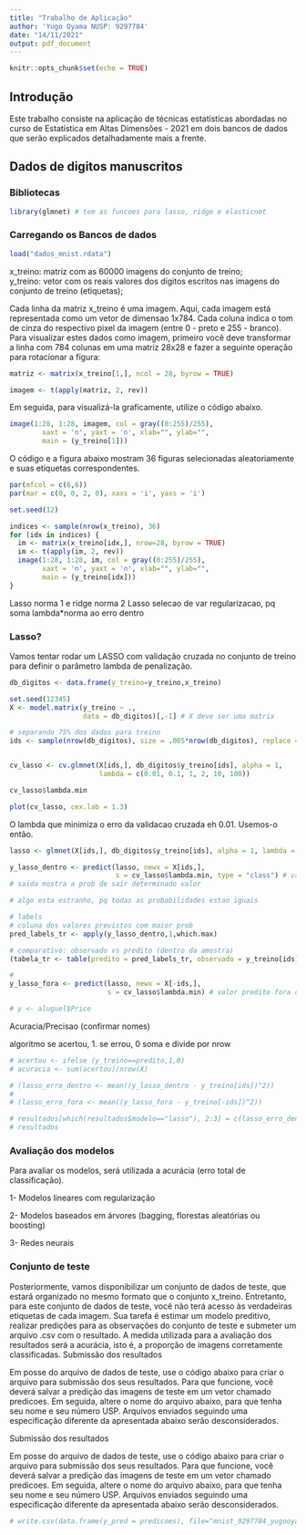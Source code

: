 ```yaml
---
title: "Trabalho de Aplicação"
author: 'Yugo Oyama NUSP: 9297784'
date: "14/11/2021"
output: pdf_document
---
```


```r
knitr::opts_chunk$set(echo = TRUE)
```

## Introdução

Este trabalho consiste na aplicação de técnicas estatísticas abordadas no curso de Estatística em Altas Dimensões - 2021 em dois bancos de dados que serão explicados detalhadamente mais a frente.

## Dados de digitos manuscritos

### Bibliotecas 
```r
library(glmnet) # tem as funcoes para lasso, ridge e elasticnet
```


### Carregando os Bancos de dados

```r
load("dados_mnist.rdata")
```


x_treino: matriz com as 60000 imagens do conjunto de treino;  
y_treino: vetor com os reais valores dos dígitos escritos nas imagens do conjunto de treino (etiquetas);  

Cada linha da matriz x_treino é uma imagem. Aqui, cada imagem está representada como um vetor de dimensao 1x784. Cada coluna indica o tom de cinza do respectivo pixel da imagem (entre 0 - preto e 255 - branco). Para visualizar estes dados como imagem, primeiro você deve transformar a linha com 784 colunas em uma matriz 28x28 e fazer a seguinte operação para rotacionar a figura:

```r
matriz <- matrix(x_treino[1,], ncol = 28, byrow = TRUE)

imagem <- t(apply(matriz, 2, rev))
```

Em seguida, para visualizá-la graficamente, utilize o código abaixo.

```r
image(1:28, 1:28, imagem, col = gray((0:255)/255), 
        xaxt = 'n', yaxt = 'n', xlab="", ylab="", 
        main = (y_treino[1]))
```

O código e a figura abaixo mostram 36 figuras selecionadas aleatoriamente e suas etiquetas correspondentes.

```r
par(mfcol = c(6,6))
par(mar = c(0, 0, 2, 0), xaxs = 'i', yaxs = 'i') 

set.seed(12)

indices <- sample(nrow(x_treino), 36)
for (idx in indices) {
  im <- matrix(x_treino[idx,], nrow=28, byrow = TRUE)
  im <- t(apply(im, 2, rev))
  image(1:28, 1:28, im, col = gray((0:255)/255), 
        xaxt = 'n', yaxt = 'n', xlab="", ylab="", 
        main = (y_treino[idx]))
}
```
Lasso norma 1 e ridge norma 2
Lasso selecao de var
regularizacao, pq soma lambda*norma ao erro dentro


### Lasso?
Vamos tentar rodar um LASSO com validação cruzada no conjunto de treino para definir o parâmetro lambda de penalização.
```r
db_digitos <- data.frame(y_treino=y_treino,x_treino)

set.seed(12345)
X <- model.matrix(y_treino ~ .,
                  data = db_digitos)[,-1] # X deve ser uma matrix

# separando 75% dos dados para treino
ids <- sample(nrow(db_digitos), size = .005*nrow(db_digitos), replace = FALSE) 


cv_lasso <- cv.glmnet(X[ids,], db_digitos$y_treino[ids], alpha = 1,
                      lambda = c(0.01, 0.1, 1, 2, 10, 100))

cv_lasso$lambda.min
```


```r
plot(cv_lasso, cex.lab = 1.3)
```

O lambda que minimiza o erro da validacao cruzada eh 0.01. Usemos-o então.
```r
lasso <- glmnet(X[ids,], db_digitos$y_treino[ids], alpha = 1, lambda = 1, family = "multinomial", )
```

```r
y_lasso_dentro <- predict(lasso, newx = X[ids,],
                          s = cv_lasso$lambda.min, type = "class") # valor predito dentro da amostra
# saida mostra a prob de sair determinado valor

# algo esta estranho, pq todas as probabilidades estao iguais

```

```r
# labels
# coluna dos valores previstos com maior prob
pred_labels_tr <- apply(y_lasso_dentro,1,which.max)
```

```r
# comparativo: observado vs predito (dentro da amostra)
(tabela_tr <- table(predito = pred_labels_tr, observado = y_treino[ids]))

```


```r
#
y_lasso_fora <- predict(lasso, newx = X[-ids,],
                        s = cv_lasso$lambda.min) # valor predito fora da amostra

# y <- aluguel$Price
```


<!-- ```{r} -->
<!-- # labels -->
<!-- pred_labels_tr <- ifelse(pred_probs_tr > 0.5, 1, 0) -->
<!-- # para o calculo alternativo funcionar, substituir 1 e 0 por Yes e No -->

<!-- # comparativo: observado vs predito (dentro da amostra) -->
<!-- (tabela_tr <- table(predito = pred_labels_tr, observado = dados_tr$default)) -->

<!-- # precisao dentro da amostra -->
<!-- (prec_dentro <- (tabela_tr[1, 1] + tabela_tr[2, 2]) / nrow(dados_tr)) -->

<!-- # precisao dentro da amostra (calculo alternativo) -->
<!-- # (prec_dentro <- mean(pred_labels_tr == dados_tr$default)) -->

<!-- # probs fora da amostra -->
<!-- pred_probs_tst <- predict(fit, dados_val, type = "response") -->
<!-- # labels -->
<!-- pred_labels_tst <- ifelse(pred_probs_tst > 0.5, 1, 0) -->

<!-- # comparativo: observado vs predito (fora da amostra) -->
<!-- (tabela_tst <- table(predito = pred_labels_tst, observado = dados_val$default)) -->

<!-- # precisao fora da amostra -->
<!-- (prec_fora <- (tabela_tst[1, 1] + tabela_tst[2, 2]) / nrow(dados_val)) -->

<!-- # precisao dentro da amostra (calculo alternativo) -->
<!-- # (prec_fora <- mean(pred_labels_tst == digitos_tst$digito) * 100) -->

<!-- # salvar resultados em um dataframe -->
<!-- resultados <- data.frame(modelo = c("Reg. Logística", "Naive Bayes", "kNN"), -->
<!--                          prec_dentro = NA, -->
<!--                          prec_fora = NA) -->

<!-- resultados[resultados$modelo == "Reg. Logística", 2:3] <- c(prec_dentro, prec_fora) -->
<!-- resultados -->

<!-- ``` -->


Acuracia/Precisao (confirmar nomes)

algoritmo
se acertou, 1. se errou, 0
soma e divide por nrow

```r
# acertou <- ifelse (y_treino==predito,1,0)
# acuracia <- sum(acertou)/nrow(X)
```



```r
# (lasso_erro_dentro <- mean((y_lasso_dentro - y_treino[ids])^2))
# 
# (lasso_erro_fora <- mean((y_lasso_fora - y_treino[-ids])^2))
```


```r
# resultados[which(resultados$modelo=="lasso"), 2:3] = c(lasso_erro_dentro, lasso_erro_fora)
# resultados


```


### Avaliação dos modelos

Para avaliar os modelos, será utilizada a acurácia (erro total de classificação).



1- Modelos lineares com regularização 

2- Modelos baseados em árvores (bagging, florestas aleatórias ou boosting) 

3- Redes neurais 



### Conjunto de teste

Posteriormente, vamos disponibilizar um conjunto de dados de teste, que estará organizado no mesmo formato que o conjunto x_treino. Entretanto, para este conjunto de dados de teste, você não terá acesso às verdadeiras etiquetas de cada imagem. Sua tarefa é estimar um modelo preditivo, realizar predições para as observações do conjunto de teste e submeter um arquivo .csv com o resultado. A medida utilizada para a avaliação dos resultados será a acurácia, isto é, a proporção de imagens corretamente classificadas.
Submissão dos resultados

Em posse do arquivo de dados de teste, use o código abaixo para criar o arquivo para submissão dos seus resultados. Para que funcione, você deverá salvar a predição das imagens de teste em um vetor chamado predicoes. Em seguida, altere o nome do arquivo abaixo, para que tenha seu nome e seu número USP. Arquivos enviados seguindo uma especificação diferente da apresentada abaixo serão desconsiderados.



Submissão dos resultados

Em posse do arquivo de dados de teste, use o código abaixo para criar o arquivo para submissão dos seus resultados. Para que funcione, você deverá salvar a predição das imagens de teste em um vetor chamado predicoes. Em seguida, altere o nome do arquivo abaixo, para que tenha seu nome e seu número USP. Arquivos enviados seguindo uma especificação diferente da apresentada abaixo serão desconsiderados.

```r
# write.csv(data.frame(y_pred = predicoes), file="mnist_9297784_yugooyama.csv")

```
